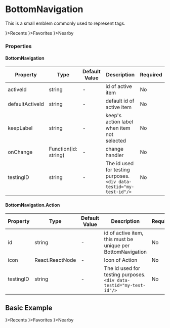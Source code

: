 
<Meta title="Navigation/BottomNavigation" component={BottomNavigation} />

# BottomNavigation

This is a small emblem commonly used to represent tags.

<Canvas>
    <BottomNavigation>
        <BottomNavigation.Action id="recents" icon={<Icon name="MdRestore" />}>Recents</BottomNavigation.Action>
        <BottomNavigation.Action id="favorites" icon={<Icon name="MdFavorite" />}>Favorites</BottomNavigation.Action>
        <BottomNavigation.Action id="nearby" icon={<Icon name="MdEditLocation" />}>Nearby</BottomNavigation.Action>
    </BottomNavigation>
</Canvas>

### Properties

#### BottomNavigation

|Property|Type|Default Value|Description|Required|
|---|---|---|---|---|
|activeId| string | - | id of active item |No|
|defaultActiveId| string | - | default id of active item |No|
|keepLabel| string | - | keep's action label when item not selected |No|
|onChange| Function(id: string) | - | change handler |No|
|testingID| string | - | The id used for testing purposes.<br/>`<div data-testid="my-test-id"/>` |No|

#### BottomNavigation.Action

|Property|Type|Default Value|Description|Required|
|---|---|---|---|---|
|id| string | - | id of active item, this must be unique per BottomNavigation |No|
|icon| React.ReactNode | - | Icon of Action |No|
|testingID| string | - | The id used for testing purposes.<br/>`<div data-testid="my-test-id"/>` |No|

## Basic Example

<Canvas>
    <div style={{display: 'flex', alignItems: 'center', justifyContent: 'center', flex: 1}}>
        <div style={{display: 'flex', flexDirection: 'column-reverse', width: 400, padding: '0', backgroundColor: 'rgb(245 245 245)', minHeight: 500, boxShadow: '0px 0px 1px #000'}}>
            <BottomNavigation keepLabel>
                <BottomNavigation.Action id="recents" icon={<Icon name="MdRestore" />}>Recents</BottomNavigation.Action>
                <BottomNavigation.Action id="favorites" icon={<Icon name="MdFavorite" />}>Favorites</BottomNavigation.Action>
                <BottomNavigation.Action id="nearby" icon={<Icon name="MdEditLocation" />}>Nearby</BottomNavigation.Action>
            </BottomNavigation>
        </div>
    </div>
</Canvas>
